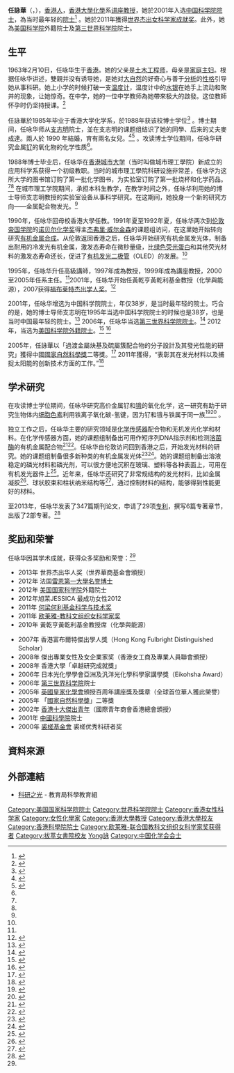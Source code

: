 {{Infobox person
|姓名 = 任詠華
|图像     = 
|图像说明 = 
|出生日期 = {{Birth year and age|1963|2|10}}
|出生地   = {{HKG-1945}}
|死亡日期 = 
|死亡地   = 
|国籍     = {{CHN-HKG}}
|籍贯     = [[中国|中国]][[广东|广东]][[鹤山|鹤山]]
|政党     = 
|别名     = 
|知名于   = 
|职业     = [[化学家|化学家]]
|母校     = [[香港大学|香港大学]][[化学系|化学系]]（[[学士|学士]]、[[博士|博士]]）
}}

'''任詠華'''（{{lang-en|'''Vivian Wing-Wah Yam'''}}，{{bd|1963年|2月10日|catIdx=Yam任}}），[[香港人|香港人]]，[[香港大學|香港大學]][[化學|化學]]系[[讲座教授|讲座教授]]，她於2001年入选[[中国科学院院士|中国科学院院士]]，為当时最年轻的[[院士|院士]]<ref>{{cite web|author=孙自法|title=香港科学家任詠华成为中科院最年轻院士|url=http://news.sina.com.cn/c/2001-12-10/416105.html|accessdate=2014-03-15|archive-date=2014-03-15|archive-url=https://web.archive.org/web/20140315050103/http://news.sina.com.cn/c/2001-12-10/416105.html|dead-url=no}}</ref> 。她於2011年獲得[[世界杰出女科学家成就奖|世界杰出女科学家成就奖]]。此外，她為[[美国科学院|美国科学院]]外籍院士及[[第三世界科学院|第三世界科学院]]院士。

== 生平 ==
1963年2月10日，任咏华生于[[香港|香港]]。她的父亲是[[土木工程师|土木工程师]]，母亲是[[家庭主妇|家庭主妇]]。根据任咏华讲述，雙親并没有诱导她，是她对[[大自然|大自然]]的好奇心与善于[[分析|分析]]的[[性格|性格]]引导她从事科研。她上小学的时候打破一支[[温度计|温度计]]，温度计中的[[水银|水银]]在她手上流动和聚并的现象，让她惊奇。在中学，她的一位中学教师為她帶來极大的啟發。这位教師怀孕时仍坚持授课。<ref name=Ahmed2013>{{cite journal|last=Ahmed|first=Farooq|title=Profile of Vivian W.-W. Yam|journal=PNAS|date=May 14, 2013|volume=110|issue=20|doi=10.1073|url=http://www.pnas.org/content/110/20/7964.full|accessdate=8 March 2014|archive-date=2021-02-09|archive-url=https://web.archive.org/web/20210209112456/https://www.pnas.org/content/110/20/7964.full|dead-url=no}}</ref>

任詠華於1985年毕业于香港大学化学系，於1988年获该校博士学位<ref name=ACSmember>{{cite web|title=任詠华院士简介|url=http://www.casad.ac.cn/channel.action?chnlid=211|publisher=中国科学院|accessdate=2014-03-15|deadurl=yes|archiveurl=https://web.archive.org/web/20140315044416/http://www.casad.ac.cn/channel.action?chnlid=211|archivedate=2014-03-15}}</ref> 。博士期间，任咏华师从[[支志明|支志明]]院士，並在支志明的课题组结识了她的同學、后来的丈夫麥成達。兩人於 1990 年結婚，育有兩名女兒。<ref>{{Cite web |url=https://eastweek.my-magazine.me/main/11331 |title=存档副本 |accessdate=2018-04-21 |archive-date=2021-02-09 |archive-url=https://web.archive.org/web/20210209112436/https://eastweek.my-magazine.me/main/11331 |dead-url=no }}</ref><ref name=wenhui>{{cite web|author=丁田发|title=任咏华 进行化学研究缓解能源紧张|url=http://www.jmnews.com.cn/c/2012/11/23/09/c_1289064.shtml|publisher=江门日报|accessdate=2014-03-15|deadurl=yes|archiveurl=https://web.archive.org/web/20130116181757/http://www.jmnews.com.cn/c/2012/11/23/09/c_1289064.shtml|archivedate=2013-01-16}}</ref> 。攻读博士学位期间，任咏华研究金属[[钌|钌]]的氧化物的化学性质<ref name=Ahmed2013/>。
<!-- 任詠華於1985年畢業於香港大學化學系，取得一級榮譽學士學位，於1988年取得博士學位。 -->

1988年博士毕业后，任咏华在[[香港城市大学|香港城市大学]]（当时叫做城市理工學院）新成立的应用科学系获得一个初级教职。当时的城市理工學院科研设施非常差，任咏华为这所大学的图书馆订购了第一批化学图书，为实验室订购了第一批烧杯和化学药品。<ref name=Ahmed2013/><ref name=wenhui/> 在城市理工学院期间，承担本科生教学，在教学时间之外，任咏华利用她的博士导师支志明教授的实验室设备从事科学研究。在这期间，她投身一个新的研究方向——金属配合物发光。<ref name=Ahmed2013/>

1990年，任咏华回母校香港大學任教。1991年夏至1992年夏，任咏华两次到[[伦敦帝国学院|伦敦帝国学院]]的[[诺贝尔化学奖|诺贝尔化学奖]]得主[[杰弗里·威尔金森|杰弗里·威尔金森]]的课题组访问，在这里她开始转向研究[[有机金属化学|有机金属合成]]。从伦敦返回香港之后，任咏华开始研究有机金属发光体，制备出耐用的冷发光有机金属，激发态寿命在微秒量级，比[[绿色荧光蛋白|绿色荧光蛋白]]和其他荧光材料的激发态寿命还长，促进了[[有机发光二极管|有机发光二极管]]（OLED）的发展。<ref name=Ahmed2013/>

1995年，任咏华升任高級講師，1997年成為教授，1999年成為講座教授，2000至2005年任系主任。<ref name=wenhui/>2001年，任咏华开始任黃乾亨黃乾利基金教授（化學與能源），2007获得[[福布莱特杰出学人奖|福布莱特杰出学人奖]]。<ref name=croucher>{{cite web|title=Professor Vivian YAM Wing Wah|url=http://www.croucher.org.hk/professor-vivian-yam-wing-wah|publisher=Croucher Foundation|accessdate=8 March 2014|archive-date=2019-05-16|archive-url=https://web.archive.org/web/20190516003119/https://croucher.org.hk/professor-vivian-yam-wing-wah|dead-url=no}}</ref>

2001年，任咏华增选为中国科学院院士，年仅38岁，是当时最年轻的院士。巧合的是，她的博士导师支志明在1995年当选中国科学院院士的时候也是38岁，也是当时中国最年轻的院士。<ref name=cctv>{{cite web|title=化学家的快乐生活|url=http://www.cctv.com/oriental/dfzz/jmnr/20020729/13.html|publisher=中国中央电视台|accessdate=2014-03-15|archive-date=2021-02-09|archive-url=https://web.archive.org/web/20210209112531/http://www.cctv.com/oriental/dfzz/jmnr/20020729/13.html|dead-url=no}}</ref> 2006年，任咏华当选[[第三世界科学院院士|第三世界科学院院士]]。<ref>{{cite web|title=Vivian Wing-Wah Yam|url=http://www.twas.org/member/yam-vivian-wing-wah|publisher=TWAS|accessdate=2014-03-15|archive-date=2016-03-04|archive-url=https://web.archive.org/web/20160304185845/http://twas.org/member/yam-vivian-wing-wah|dead-url=no}}</ref> 2012年，当选为[[美国科学院外籍院士|美国科学院外籍院士]]。<ref>{{cite web|author=劉思諾|title=港大教授任詠華 膺美國科院外籍院士|url=http://paper.wenweipo.com/2012/05/03/ED1205030004.htm|publisher=香港文匯報|accessdate=2014-03-15|archive-date=2020-11-05|archive-url=https://web.archive.org/web/20201105070249/http://paper.wenweipo.com/2012/05/03/ED1205030004.htm|dead-url=no}}</ref> <ref>{{cite web | url=http://www.nasonline.org/member-directory/members/20027347.html | title=NAS membership | publisher=the National Academy of Sciences | accessdate=2014-03-18 | archive-date=2021-02-09 | archive-url=https://web.archive.org/web/20210209112555/http://www.nasonline.org/member-directory/members/20027347.html | dead-url=no }}</ref>

2005年，任詠華以「過渡金屬炔基及硫屬簇配合物的分子設計及其發光性能的研究」獲得中國[[國家自然科學獎|國家自然科學獎]]二等獎。<ref>{{cite web | url=http://www.most.gov.cn/cxfw/kjjlcx/kjjl2005/200604/t20060421_31675.htm | title=2005年度国家自然科学奖目录 | publisher=中国科学技术部 | date=2006年4月21日 | accessdate=2014-03-15 | archive-date=2020-11-05 | archive-url=https://web.archive.org/web/20201105070314/http://www.most.gov.cn/cxfw/kjjlcx/kjjl2005/200604/t20060421_31675.htm | dead-url=no }}</ref> 2011年獲得{{link-en|欧莱雅-教科文组织女科学家奖|L'Oréal-UNESCO Awards for Women in Science}}，“表彰其在发光材料以及捕捉太阳能的创新技术方面的工作。”<ref name=unesco>{{cite web|author=联合国教科文组织|title=2011年度“欧莱雅-教科文组织女科学家奖”颁奖仪式将于下周举行|url=https://en.wikipedia.org/wiki/L%27Or%C3%A9al-UNESCO_Awards_for_Women_in_Science|accessdate=2014-03-15|archive-date=2021-02-09|archive-url=https://web.archive.org/web/20210209112520/https://en.wikipedia.org/wiki/L%27Or%C3%A9al-UNESCO_Awards_for_Women_in_Science|dead-url=no}}</ref> 
<!-- 
任詠華於發光材料、[[太陽能|太陽能]]與光化學的研究成就對於節約能源的環境及人類的[[可持續發展|可持續發展]]貢獻良多。於[[2010年11月|2010年11月]]，任詠華獲得頒授2011年歐萊雅——[[聯合國教科文組織婦女與科學獎|聯合國教科文組織婦女與科學獎]]，成為歷來第二位香港人獲得此獎項<ref name="ref3">[http://hk.apple.nextmedia.com/template/apple/art_main.php?iss_id=20101111&sec_id=4104&art_id=14649707 任詠華孤獨科研20年 紓解能源危機　奪女版諾獎] 蘋果日報，2010年11月11日</ref>。<ref name="ref4">[http://hk.news.yahoo.com/article/110304/18/n0po.html 港大教授任詠華領取傑出女科學家獎] 商業電台，2011年3月4日</ref><ref>[http://paper.wenweipo.com/2012/12/12/HK1212120006.htm 港女科學家湧現 揚威國際] 《大公報》 2012年12月12日</ref> -->

==学术研究==
在攻读博士学位期间，任咏华研究高价金属钌和[[锇|锇]]的氧化化学，这一研究有助于研究生物体内[[细胞色素|细胞色素]]利用铁离子氧化碳-氢键，因为钌和锇与铁属于同一族<ref>{{cite journal|author=Chi Ming Che , Vivian Wing Wah Yam , Thomas C. W. Mak|title=A novel monooxoruthenium(V) complex containing a polydentate pyridyl amine ligand. Syntheses, reactivities, and x-ray crystal structure of [RuIII(N4O)(H2O)](ClO4)2|journal=J. Am. Chem. Soc.|year=1990|volume=112|issue=6|pages=2284–2291|doi=10.1021/ja00162a032|url=http://pubs.acs.org/doi/abs/10.1021/ja00162a032|accessdate=2014-03-16|archive-date=2021-02-09|archive-url=https://web.archive.org/web/20210209112546/https://pubs.acs.org/doi/abs/10.1021/ja00162a032|dead-url=no}}</ref><ref>{{cite journal | url=http://pubs.rsc.org/en/Content/ArticleLanding/1988/C3/c39880000100#!divAbstract | title=Metal–oxo photo-oxidants: photochemical oxidation of hydrocarbons by trans-dioxo complexes of ruthenium(VI) and osmium(VI) | author=Vivian Wing-Wah Yam,   Chi-Ming Che and    Wai-Tong Tang | journal=J. Chem. Soc., Chem. Commun. | year=1988 | pages=100-102 | doi=10.1039/C39880000100 | access-date=2014-03-16 | archive-date=2021-02-09 | archive-url=https://web.archive.org/web/20210209112551/https://pubs.rsc.org/en/Content/ArticleLanding/1988/C3/c39880000100#!divAbstract | dead-url=no }}</ref> 。

独立工作之后，任咏华主要的研究领域是[[化学传感器|化学传感器]]配合物和无机发光化学和材料。在化学传感器方面，她的课题组制备出可用作短序列DNA指示剂和检测[[溶菌酶|溶菌酶]]的有机金属配合物<ref>{{cite journal | url=http://www.pnas.org/content/103/52/19652.abstract?ijkey=22ea9a19500e589d99842063bcb0794bdd2832ea&keytype2=tf_ipsecsha | title=Single-stranded nucleic acid-induced helical self-assembly of alkynylplatinum(II) terpyridyl complexes | author=Cong Yu, Kenneth Hoi-Yiu Chan, Keith Man-Chung Wong, and Vivian Wing-Wah Yam | journal=Proc Natl Acad Sci USA | year=2006 | volume=103 | issue=52 | pages=19652–19657 | doi=10.1073/pnas.0604998104 | access-date=2014-03-18 | archive-date=2021-02-09 | archive-url=https://web.archive.org/web/20210209112602/https://www.pnas.org/content/103/52/19652.abstract?ijkey=22ea9a19500e589d99842063bcb0794bdd2832ea&keytype2=tf_ipsecsha | dead-url=no }}</ref><ref>{{cite journal | url=http://pubs.rsc.org/en/Content/ArticleLanding/2010/CC/c0cc02631j#!divAbstract | title=Aptamer-induced self-assembly of a NIR-emissive platinum(II) terpyridyl complex for label- and immobilization-free detection of lysozyme and thrombin | author=Yeung MCL, Wong KMC, Tsang YKT, Yam VWW | journal=Chem Commun | year=2010 | volume=46 | issue=41 | pages=7709–7711 | doi=10.1039/C0CC02631J | access-date=2014-03-18 | archive-date=2021-02-09 | archive-url=https://web.archive.org/web/20210209112601/https://pubs.rsc.org/en/Content/ArticleLanding/2010/CC/c0cc02631j#!divAbstract | dead-url=no }}</ref>。任咏华自伦敦访问回到香港之后，开始发光材料的研究。她的课题组制备很多新种类的有机金属发光体<ref>{{cite journal | url=http://onlinelibrary.wiley.com/doi/10.1002/(SICI)1521-3773(19981102)37:20%3C2857::AID-ANIE2857%3E3.0.CO;2-G/abstract | title=Proof of potassium ions by luminescence signalling based on weak gold–gold interactions in dinuclear gold(I) complexes | author=Yam VWW, Li CK, Chan CL | journal=Angew Chem Int Ed | year=1998 | volume=37 | issue=20 | pages=2857–2859 | access-date=2014-03-18 | archive-date=2015-07-05 | archive-url=https://web.archive.org/web/20150705153729/http://onlinelibrary.wiley.com/doi/10.1002/(SICI)1521-3773(19981102)37:20%3C2857::AID-ANIE2857%3E3.0.CO;2-G/abstract | dead-url=no }}</ref><ref>{{cite journal | url=http://pubs.acs.org/doi/abs/10.1021/ar0000758 | title=Molecular design of transition metal alkynyl complexes as building blocks for luminescent metal-based materials: Structural and photophysical aspects | author=Yam VWW | journal=Acc Chem Res | year=2002 | volume=35 | issue=7 | pages=555–563 | doi=10.1021/ar0000758 | access-date=2014-03-18 | archive-date=2021-02-09 | archive-url=https://web.archive.org/web/20210209112612/https://pubs.acs.org/doi/abs/10.1021/ar0000758 | dead-url=no }}</ref>。她的课题组制备出溶液稳定的磷光材料和磷光剂，可以很方便地沉积在玻璃、塑料等各种表面上，可用在有机发光器件上<ref>{{cite journal | url=http://onlinelibrary.wiley.com/doi/10.1002/anie.201206457/abstract;jsessionid=CF040B68AF04406DF29378FE84C9B85B.f03t02 | title=Dendritic Luminescent Gold(III) Complexes for Highly Efficient Solution-Processable Organic Light-Emitting Devices | author=Tang MC, Tsang DPK, Chan MM, Wong KMC, Yam VWW | journal=Angew Chem Int Ed Engl | year=2013 | volume=52 | issue=1 | pages=446–449 | doi=10.1002/anie.201206457 | access-date=2014-03-18 | archive-date=2015-07-05 | archive-url=https://web.archive.org/web/20150705054441/http://onlinelibrary.wiley.com/doi/10.1002/anie.201206457/abstract;jsessionid=CF040B68AF04406DF29378FE84C9B85B.f03t02 | dead-url=no }}</ref>。近年来，任咏华还研究了非常规结构的发光材料，比如金属凝胶<ref>{{cite journal | url=http://pubs.acs.org/doi/abs/10.1021/ja900895x | title=Unusual luminescence enhancement of metallogels of alkynylplatinum(II) 2,6-bis(N-alkylbenzimidazol-2′-yl)pyridine complexes upon a gel-to-sol phase transition at elevated temperatures | author=Tam AYY, Wong KMC, Yam VWW | journal=J Am Chem Soc | year=2009 | volume=131 | issue=17 | pages=6253–6260 | doi=10.1021/ja900895x | access-date=2014-03-18 | archive-date=2021-02-09 | archive-url=https://web.archive.org/web/20210209112713/https://pubs.acs.org/doi/abs/10.1021/ja900895x | dead-url=no }}</ref>、球状胶束和柱状纳米结构等<ref>{{cite journal | url=http://pubs.acs.org/doi/abs/10.1021/ja203920w | title=Supramolecular self-assembly of amphiphilic anionic platinum(II) complexes: A correlation between spectroscopic and morphological properties | author=Po C, Tam AYY, Wong KMC, Yam VWW | journal=J Am Chem Soc | year=2011 | volume=133 | issue=31 | pages=12136–12143. | doi=10.1021/ja203920w | access-date=2014-03-18 | archive-date=2021-02-09 | archive-url=https://web.archive.org/web/20210209112703/https://pubs.acs.org/doi/abs/10.1021/ja203920w | dead-url=no }}</ref>，通过控制材料的结构，能够得到性能更好的材料。

至2013年，任咏华发表了347篇期刊论文，申请了29项[[专利|专利]]，撰写6篇专著章节，出版了2部专著。<ref>{{cite web | url=http://hub.hku.hk/cris/rp/rp00822/publications.html?open=journal | title=Yam, VWW Publications | publisher=HKU | accessdate=2014-03-18 | archive-date=2021-02-09 | archive-url=https://web.archive.org/web/20210209112631/http://hub.hku.hk/cris/rp/rp00822/publications.html?open=journal | dead-url=no }}</ref>

==奖励和荣誉==
任咏华因其学术成就，获得众多奖励和荣誉：<ref name="http://hub.hku.hk/cris/rp/rp00822/hkuprofile.html?open=awards#viewnested_award">{{cite web | url=http://hub.hku.hk/cris/rp/rp00822/hkuprofile.html?open=awards#viewnested_award | title=Yam, VWW Honours, Awards & Prizes | publisher=HKU | accessdate=2014-03-18 | archive-date=2021-02-09 | archive-url=https://web.archive.org/web/20210209112712/http://hub.hku.hk/cris/rp/rp00822/hkuprofile.html?open=awards#viewnested_award | dead-url=no }}</ref>
* 2013年 世界杰出华人奖（世界華商基金會頒授）
* 2012年 法国[[雷恩第一大學|雷恩第一大學]][[名誉博士|名誉博士]]
* 2012年 [[美国国家科学院|美国国家科学院]]外籍院士
* 2012年旭茉JESSICA 最成功女性2012
* 2011年 [[何梁何利基金|何梁何利基金科学与技术奖]]
* 2011年 [[欧莱雅-教科文组织女科学家奖|欧莱雅-教科文组织女科学家奖]]
* 2010年 黃乾亨黃乾利基金教授席（化學與能源）
<!-- * 2007年-2008年 美國[[德州農機大學|德州農機大學]]化學研究傑出講座學者 -->
* 2007年 香港富布爾特傑出學人獎（Hong Kong Fulbright Distinguished Scholar）
* 2008年 傑出專業女性及女企業家奖（香港女工商及專業人員聯會頒授）
* 2008年 香港大學「卓越研究成就獎」
* 2006年 日本光化學學會亞洲及汎洋光化學科學家講學獎（Eikohsha Award）
* 2006年 [[第三世界科学院|第三世界科学院]]院士
* 2005年 [[英國皇家化學會|英國皇家化學會]]頒授百周年講座獎及獎章（全球首位華人獲此榮譽）
* 2005年 「[[國家自然科學獎|國家自然科學獎]]」二等獎
* 2002年 [[香港十大傑出青年|香港十大傑出青年]]（國際青年商會香港總會頒授）
* 2001年 [[中國科學院|中國科學院]]院士
* 2000年 [[裘槎基金會|裘槎基金會]] 裘槎优秀科研者奖
<!--
==主要公職==
* 2007年－2008年 [[創新科技署|創新科技署]]創新及科技基金 創新及科技支援計劃評審委員會委員
* 2005年－2007年 [[大學教育資助委員會|大學教育資助委員會]]
* 2003年－2007年 [[研究資助局|研究資助局]] 委員
* 1999年－2004年 研究資助局 自然科學評審委員會 委員
-->

==資料來源==
{{references|2}}

==外部連結==
* [http://minisite.proj.hkedcity.net/stds_sci/cht/Video_of_Scientist/the_bright_future_of_scientific_research.html 科研之光] {{Wayback|url=http://minisite.proj.hkedcity.net/stds_sci/cht/Video_of_Scientist/the_bright_future_of_scientific_research.html |date=20210209112640 }} - 教育局科學教育組

{{中国化学会会士}}
{{中国科学院化学部院士}}
{{欧莱雅-联合国教科文组织女科学家奖获得者}}
{{Authority control}}
{{DEFAULTSORT:Ren任}}
[[Category:美国国家科学院院士|Category:美国国家科学院院士]]
[[Category:世界科学院院士|Category:世界科学院院士]]
[[Category:香港女性科学家|Category:香港女性科学家]]
[[Category:女性化學家|Category:女性化學家]]
[[Category:香港大學教授|Category:香港大學教授]]
[[Category:香港大學校友|Category:香港大學校友]]
[[Category:香港科學院院士|Category:香港科學院院士]]
[[Category:欧莱雅-联合国教科文组织女科学家奖获得者|Category:欧莱雅-联合国教科文组织女科学家奖获得者]]
[[Category:拔萃女書院校友|Category:拔萃女書院校友]]
[[Category:任姓|Yong詠]]
[[Category:中国化学会会士|Category:中国化学会会士]]